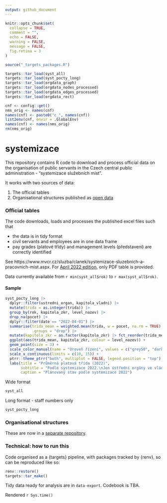 ```yaml
---
output: github_document
---
```


<!-- README.md is generated from README.Rmd. Please edit that file -->

```r
knitr::opts_chunk$set(
  collapse = TRUE,
  comment = "",
  echo = FALSE,
  warning = FALSE,
  message = FALSE,
  fig.retina = 3
)
```

```r
source("_targets_packages.R")
```

```r
targets::tar_load(syst_all)
targets::tar_load(syst_pocty_long)
targets::tar_load(orgdata_graph)
targets::tar_load(orgdata_nodes_processed)
targets::tar_load(orgdata_edges_processed)
targets::tar_load(orgdata_rect)
```

```r
cnf <- config::get()
nms_orig <- names(cnf)
names(cnf) <- paste0("c_", names(cnf))
list2env(cnf, envir = .GlobalEnv)
names(cnf) <- names(nms_orig)
rm(nms_orig)
```


# systemizace

<!-- badges: start -->
<!-- badges: end -->

This repository contains R code to download and process official data on the organisation of public servants in the Czech central public administration - "systemizace služebních míst".

It works with two sources of data:

1. The official tables
2. Organisational structures published as [open data](https://data.gov.cz/datov%C3%A1-sada?iri=https%3A%2F%2Fdata.gov.cz%2Fzdroj%2Fdatov%C3%A9-sady%2F00007064%2F846439662)

### Official tables

The code downloads, loads and processes the published excel files such that

- the data is in tidy format
- civil servants and employees are in one data frame
- pay grades (platové třídy) and management levels (představení) are correctly identified

See https://www.mvcr.cz/sluzba/clanek/systemizace-sluzebnich-a-pracovnich-mist.aspx. For [April 2022 edition](https://www.mvcr.cz/sluzba/clanek/zmena-systemizace-sluzebnich-a-pracovnich-mist-s-ucinnosti-od-1-dubna-2022.aspx), only PDF table is provided.

Data currently available from `r min(syst_all$rok)` to `r max(syst_all$rok)`.

#### Sample

```r
syst_pocty_long |>
  dplyr::filter(ustredni_organ, kapitola_vladni) |>
  mutate(trida = as.integer(trida)) |>
  group_by(rok, kapitola_zkr, level_nazev) |>
  drop_na(pocet) |>
  dplyr::filter(date == "2022-04-01") |>
  summarise(trida_mean = weighted.mean(trida, w = pocet, na.rm = TRUE), 
            .groups = "drop") |>
  mutate(kapitola_zkr = as.factor(kapitola_zkr) |> fct_reorder(trida_mean, min)) |>
  ggplot(aes(trida_mean, kapitola_zkr, colour = level_nazev)) +
  geom_point(size = 3) +
  scale_color_manual(name = "Úroveň řízení", values = c("grey50", "darkblue")) +
  scale_x_continuous(limits = c(10, 15)) +
  ptrr::theme_ptrr("both", multiplot = FALSE, legend.position = "top") +
  labs(title = "Průměrná platová třída (2022)",
       subtitle = "Podle systemizace 2022.\nJen ústřední orgány ve vládních kapitolách",
       caption = "Plánovaný stav podle systemizace 2022")
```


Wide format

```r
syst_all
```

Long format - staff numbers only

```r
syst_pocty_long
```



### Organisational structures

These are now in a [separate repository](https://github.com/petrbouchal/mapa-statu/).

### Technical: how to run this

Code organised as a {targets} pipeline, with packages tracked by {renv}, so can be reproduced like so:

```r
renv::restore()
targets::tar_make()
```

Tidy data ready for analysis are in `data-export`. Codebook is TBA.

Rendered `r Sys.time()`
